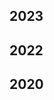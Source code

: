 <div class="tags">

## 2023

<ul>
  <PostAndDate
    date="2023-06-09"
    title="Solving Algorithmic problems using the Two Pointers technique"
    url="/solving-algorithmic-problems-using-the-two-pointers-technique"
  />
  <PostAndDate
    date="2023-03-17"
    title="Tree Data Structure in JavaScript"
    url="/series/data-structures-in-javascript/tree-data-structure"
  />
</ul>

## 2022

<ul>
  <PostAndDate
    date="2022-07-10"
    title="Decode the Message"
    url="/series/algorithms-problem-solving/decode-the-message"
  />
  <PostAndDate
    date="2022-03-02"
    title="Queue Data Structure in JavaScript"
    url="/series/data-structures-in-javascript/queue-data-structure"
  />
  <PostAndDate
    date="2022-02-20"
    title="Stack Data Structure in JavaScript"
    url="/series/data-structures-in-javascript/stack-data-structure"
  />
</ul>

## 2020

<ul>
  <PostAndDate
    date="2020-02-10"
    title="Tree Data Structure"
    url="/series/data-structures/tree-data-structure"
  />
  <PostAndDate
    date="2020-02-02"
    title="Linked List"
    url="/series/data-structures/linked-list-data-structure"
  />
  <PostAndDate
    date="2020-01-13"
    title="Queue Data Structure"
    url="/series/data-structures/queue-data-structure"
  />
  <PostAndDate
    date="2020-01-06"
    title="Stack Data Structure"
    url="/series/data-structures/stack-data-structure"
  />
</ul>
    
</div>
